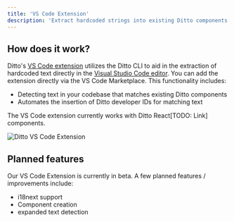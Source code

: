 ```yaml
---
title: 'VS Code Extension'
description: 'Extract hardcoded strings into existing Ditto components directly in VS Code'
---
```


## How does it work? 
Ditto's [VS Code extension](https://marketplace.visualstudio.com/items?itemName=dittotech.vscode-ditto) utilizes the Ditto CLI to aid in the extraction of hardcoded text directly in the [Visual Studio Code editor](https://code.visualstudio.com/). You can add the extension directly via the VS Code Marketplace. 
This functionality includes: 
- Detecting text in your codebase that matches existing Ditto components
- Automates the insertion of Ditto developer IDs for matching text

The VS Code extension currently works with Ditto React[TODO: Link] components. 

<img
  src="/images/vscode-ext.png"
  alt="Ditto VS Code Extension"
/>

## Planned features
Our VS Code Extension is currently in beta. A few planned features / improvements include: 
- i18next support
- Component creation
- expanded text detection
